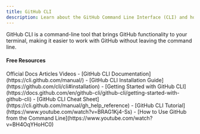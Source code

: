 ```yaml
---
title: GitHub CLI
description: Learn about the GitHub Command Line Interface (CLI) and how it integrates
---
```

GitHub CLI is a command-line tool that brings GitHub functionality to your terminal, making it easier to work with GitHub without leaving the command line.

#### Free Resources

<Tabs defaultValue="official">
<TabsList>
<TabsTrigger value="official">Official Docs</TabsTrigger>
<TabsTrigger value="article">Articles</TabsTrigger>
<TabsTrigger value="video">Videos</TabsTrigger>
</TabsList>

<TabsContent value="official">
<Note type="note" title="official">
- [GitHub CLI Documentation](https://cli.github.com/manual/)
- [GitHub CLI Installation Guide](https://github.com/cli/cli#installation)
</Note>
</TabsContent>
<TabsContent value="article">
<Note type="note" title="article">
- [Getting Started with GitHub CLI](https://docs.github.com/en/github-cli/github-cli/getting-started-with-github-cli)
- [GitHub CLI Cheat Sheet](https://cli.github.com/manual/gh_help_reference)
</Note>
</TabsContent>
<TabsContent value="video">
<Note type="note" title="video">
- [GitHub CLI Tutorial](https://www.youtube.com/watch?v=BRAG1Kj4-Ss)
- [How to Use GitHub from the Command Line](https://www.youtube.com/watch?v=BH4OqYHoHC0)
</Note>
</TabsContent>
</Tabs>
